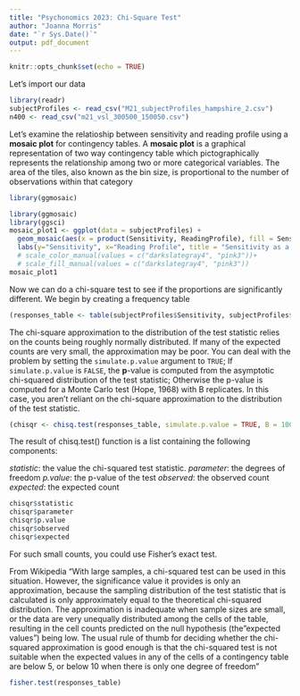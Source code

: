 ```yaml
---
title: "Psychonomics 2023: Chi-Square Test"
author: "Joanna Morris"
date: "`r Sys.Date()`"
output: pdf_document
---
```


```r
knitr::opts_chunk$set(echo = TRUE)
```


Let's import our data

```r
library(readr)
subjectProfiles <- read_csv("M21_subjectProfiles_hampshire_2.csv")
n400 <- read_csv("m21_vsl_300500_150050.csv")
```

Let's examine the relatioship between sensitivity and reading profile using a **mosaic plot** for contingency tables. A **mosaic plot** is a graphical representation of two way contingency table which pictographically represents the relationship among two or more categorical variables. The area of the tiles, also known as the bin size, is proportional to the number of observations within that category

```r
library(ggmosaic)
```


```r
library(ggmosaic)
library(ggsci)
mosaic_plot1 <- ggplot(data = subjectProfiles) +
  geom_mosaic(aes(x = product(Sensitivity, ReadingProfile), fill = Sensitivity), colour = "black") +   
  labs(y="Sensitivity", x="Reading Profile", title = "Sensitivity as a function of Reading Profile") + theme_classic() +  scale_fill_npg()
  # scale_color_manual(values = c("darkslategray4", "pink3"))+
  # scale_fill_manual(values = c("darkslategray4", "pink3"))
mosaic_plot1
```
Now we can do a chi-square test to see if the proportions are significantly different. We begin by creating a frequency table

```r
(responses_table <- table(subjectProfiles$Sensitivity, subjectProfiles$ReadingProfile))
```
The  chi-square approximation to the distribution of the test statistic relies on the counts being roughly normally distributed. If many of the expected counts are very small, the approximation may be poor. You can deal with the problem by setting the `simulate.p.value` argument to `TRUE`; If `simulate.p.value` is `FALSE`, the **p**-value is computed from the asymptotic chi-squared distribution of the test statistic; Otherwise the p-value is computed for a Monte Carlo test (Hope, 1968) with B replicates. In this case, you aren't reliant on the chi-square approximation to the distribution of the test statistic. 

```r
(chisqr <- chisq.test(responses_table, simulate.p.value = TRUE, B = 100000))
```

The result of chisq.test() function is a list containing the following components:

*statistic*: the value the chi-squared test statistic.
*parameter*: the degrees of freedom
*p.value*: the p-value of the test
*observed*: the observed count
*expected*: the expected count

```r
chisqr$statistic
chisqr$parameter
chisqr$p.value
chisqr$observed
chisqr$expected
```


For such small counts, you could use Fisher's exact test. 


From Wikipedia "With large samples, a chi-squared test can be used in this situation. However, the significance value it provides is only an approximation, because the sampling distribution of the test statistic that is calculated is only approximately equal to the theoretical chi-squared distribution. The approximation is inadequate when sample sizes are small, or the data are very unequally distributed among the cells of the table, resulting in the cell counts predicted on the null hypothesis (the "expected values") being low. The usual rule of thumb for deciding whether the chi-squared approximation is good enough is that the chi-squared test is not suitable when the expected values in any of the cells of a contingency table are below 5, or below 10 when there is only one degree of freedom"

```r
fisher.test(responses_table)
```






